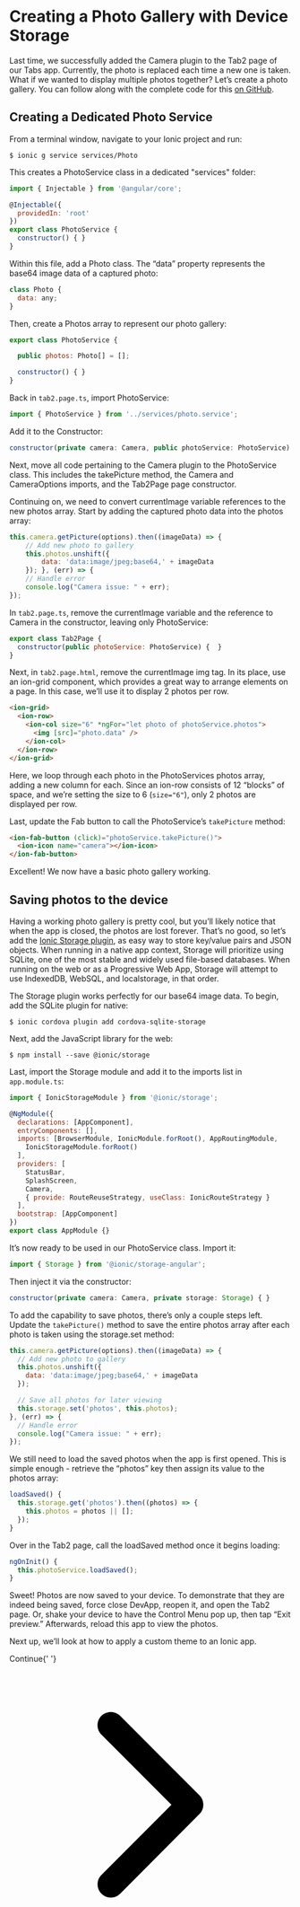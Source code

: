
# Creating a Photo Gallery with Device Storage

Last time, we successfully added the Camera plugin to the Tab2 page of our Tabs app. Currently, the photo is replaced each time a new one is taken. What if we wanted to display multiple photos together? Let’s create a photo gallery. You can follow along with the complete code for this [on GitHub](https://github.com/ionic-team/photo-gallery-tutorial-ionic4).

## Creating a Dedicated Photo Service

From a terminal window, navigate to your Ionic project and run:

```shell
$ ionic g service services/Photo
```

This creates a PhotoService class in a dedicated "services" folder:

```Javascript
import { Injectable } from '@angular/core';

@Injectable({
  providedIn: 'root'
})
export class PhotoService {
  constructor() { }
}
```

Within this file, add a Photo class. The “data” property represents the base64 image data of a captured photo:

```Javascript
class Photo {
  data: any;
}
```

Then, create a Photos array to represent our photo gallery:

```Javascript
export class PhotoService {

  public photos: Photo[] = [];

  constructor() { }
}
```

Back in `tab2.page.ts`, import PhotoService:

```Javascript
import { PhotoService } from '../services/photo.service';
```

Add it to the Constructor:

```Javascript
constructor(private camera: Camera, public photoService: PhotoService) {  }
```

Next, move all code pertaining to the Camera plugin to the PhotoService class. This includes the takePicture method, the Camera and CameraOptions imports, and the Tab2Page page constructor.

Continuing on, we need to convert currentImage variable references to the new photos array. Start by adding the captured photo data into the photos array:

```Javascript
this.camera.getPicture(options).then((imageData) => {
    // Add new photo to gallery
    this.photos.unshift({
        data: 'data:image/jpeg;base64,' + imageData
    }); }, (err) => {
    // Handle error
    console.log("Camera issue: " + err);
});
```

In `tab2.page.ts`, remove the currentImage variable and the reference to Camera in the constructor, leaving only PhotoService:

```Javascript
export class Tab2Page {
  constructor(public photoService: PhotoService) {  }
}
```

Next, in `tab2.page.html`, remove the currentImage img tag. In its place, use an ion-grid component, which provides a great way to arrange elements on a page. In this case, we’ll use it to display 2 photos per row.

```html
<ion-grid>
  <ion-row>
    <ion-col size="6" *ngFor="let photo of photoService.photos">
      <img [src]="photo.data" />
    </ion-col>
  </ion-row>
</ion-grid>
```

Here, we loop through each photo in the PhotoServices photos array, adding a new column for each. Since an ion-row consists of 12 “blocks” of space, and we’re setting the size to 6 (`size="6"`), only 2 photos are displayed per row.

Last, update the Fab button to call the PhotoService’s `takePicture` method:

```Html
<ion-fab-button (click)="photoService.takePicture()">
  <ion-icon name="camera"></ion-icon>
</ion-fab-button>
```

Excellent! We now have a basic photo gallery working.

## Saving photos to the device

Having a working photo gallery is pretty cool, but you’ll likely notice that when the app is closed, the photos are lost forever. That’s no good, so let’s add the [Ionic Storage plugin](https://ionicframework.com/docs/storage/), as easy way to store key/value pairs and JSON objects. When running in a native app context, Storage will prioritize using SQLite, one of the most stable and widely used file-based databases. When running on the web or as a Progressive Web App, Storage will attempt to use IndexedDB, WebSQL, and localstorage, in that order.

The Storage plugin works perfectly for our base64 image data. To begin, add the SQLite plugin for native:

```shell
$ ionic cordova plugin add cordova-sqlite-storage
```

Next, add the JavaScript library for the web:

```shell
$ npm install --save @ionic/storage
```

Last, import the Storage module and add it to the imports list in `app.module.ts`:

```Javascript
import { IonicStorageModule } from '@ionic/storage';

@NgModule({
  declarations: [AppComponent],
  entryComponents: [],
  imports: [BrowserModule, IonicModule.forRoot(), AppRoutingModule,
    IonicStorageModule.forRoot()
  ],
  providers: [
    StatusBar,
    SplashScreen,
    Camera,
    { provide: RouteReuseStrategy, useClass: IonicRouteStrategy }
  ],
  bootstrap: [AppComponent]
})
export class AppModule {}
```

It’s now ready to be used in our PhotoService class. Import it:

```Javascript
import { Storage } from '@ionic/storage-angular';
```

Then inject it via the constructor:

```Javascript
constructor(private camera: Camera, private storage: Storage) { }
```

To add the capability to save photos, there’s only a couple steps left. Update the `takePicture()` method to save the entire photos array after each photo is taken using the storage.set method:

```Javascript
this.camera.getPicture(options).then((imageData) => {
  // Add new photo to gallery
  this.photos.unshift({
    data: 'data:image/jpeg;base64,' + imageData
  });

  // Save all photos for later viewing
  this.storage.set('photos', this.photos);
}, (err) => {
  // Handle error
  console.log("Camera issue: " + err);
});
```

We still need to load the saved photos when the app is first opened. This is simple enough - retrieve the “photos” key then assign its value to the photos array:

```Javascript
loadSaved() {
  this.storage.get('photos').then((photos) => {
    this.photos = photos || [];
  });
}
```

Over in the Tab2 page, call the loadSaved method once it begins loading:

```Javascript
ngOnInit() {
  this.photoService.loadSaved();
}
```

Sweet! Photos are now saved to your device. To demonstrate that they are indeed being saved, force close DevApp, reopen it, and open the Tab2 page. Or, shake your device to have the Control Menu pop up, then tap “Exit preview.” Afterwards, reload this app to view the photos.

Next up, we’ll look at how to apply a custom theme to an Ionic app.

<div style={{ textAlign: 'right' }}>
  <DocsButton href="theming">
    Continue{' '}
    <svg viewBox="0 0 512 512">
      <path d="M294.1 256L167 129c-9.4-9.4-9.4-24.6 0-33.9s24.6-9.3 34 0L345 239c9.1 9.1 9.3 23.7.7 33.1L201.1 417c-4.7 4.7-10.9 7-17 7s-12.3-2.3-17-7c-9.4-9.4-9.4-24.6 0-33.9l127-127.1z"></path>
    </svg>
  </DocsButton>
</div>
